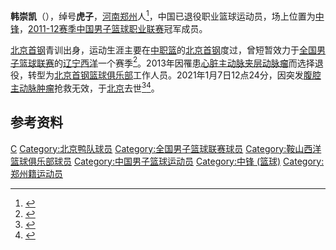 {{Infobox basketball biography
| embed           = 
| name            = 韩崇凯
| image           = 
| image_size      = 
| caption         = 
| number          = 
| position        = 
| height_ft       = 6
| height_in       = 9
| height_footnote = 
| weight_lb       = 211
| weight_footnote = 
| league          = 
| team            = 
| birth_date      = {{birth date|1990|8|18}}
| birth_place     = {{CHN}}[[河南省|河南省]][[郑州市|郑州市]]
| death_date      = {{death date and age|2021|1|7|1990|8|18}}
| death_place     = {{CHN}}[[北京市|北京市]][[安贞医院|安贞医院]]
| nationality     = {{PRC}}
| high_school     = 
| college         = 
| draft_year      = 
| draft_round     = 
| draft_pick      = 
| draft_team      = 
| draft_league    = 
| career_start    = 2009
| career_end      = 2013
| career_position = [[中锋_(篮球)|中锋]]
| career_number   = 15
| coach_start     = 
| coach_end       = 
| referee_start   =
| referee_end     = 
| years1          = 2010
| team1           = [[鞍山西洋篮球俱乐部|辽宁西洋]]
| years2          = 2011 - 2013
| team2           = [[北京鸭首钢篮球俱乐部|北京金隅]]
| highlights      = 
*[[中国男子篮球职业联赛|中国男子篮球职业联赛]]冠军：[[2011-12年中国男子篮球职业联赛|2011-12]]
*[[中国男子篮球职业联赛星锐赛|中国男子篮球职业联赛星锐赛]]：[[2011年中国男子篮球职业联赛星锐赛|2011]]<ref>{{cite web |author1=《北京晚报》 |author2=陈嘉堃 |title=北京六精英出战全明星 老马：让年轻人去表演 |url=https://sports.qq.com/a/20120217/000662.htm |website=腾讯网 |accessdate=2012-02-17 |archive-date=2021-03-05 |archive-url=https://web.archive.org/web/20210305133410/https://sports.qq.com/a/20120217/000662.htm |dead-url=no }}</ref>
| stat1label      = 
| stat1value      = 
| stat2label      = 
| stat2value      = 
| stat3label      = 
| stat3value      = 
| stats_league    = 
| bbr             = 
| bbr_wnba        = 
| nba_profile     = 
| wnba_profile    = 
| HOF             = 
| HOF_player      = 
| HOF_coach       = 
| womensHOF       = 
| FIBA_HOF_player = 
| CBBASKHOF_year  = 
| medal_templates = 
}}
'''韩崇凯'''（{{bd|1990年|8月18日|2021年|1月7日|catIdx=Han}}），绰号'''虎子'''，[[河南|河南]][[郑州|郑州]]人<ref>{{cite web |author1=《新闻晨报》 |author2=朱俊 |title=新闻晨报：篮球选材 莫把病态当天赋 |url=https://sports.qq.com/a/20131102/002807.htm |website=腾讯网 |accessdate=2013-11-02 |archive-date=2017-10-01 |archive-url=https://web.archive.org/web/20171001171011/http://sports.qq.com/a/20131102/002807.htm |dead-url=no }}</ref>，中国已退役职业篮球运动员，场上位置为[[中锋_(篮球)|中锋]]，[[2011-12年中国男子篮球职业联赛|2011-12赛季中国男子篮球职业联赛]]冠军成员。

[[北京鸭首钢篮球俱乐部|北京首钢]]青训出身，运动生涯主要在[[中职篮|中职篮]]的[[北京鸭首钢篮球俱乐部|北京首钢]]度过，曾短暂效力于[[全国男子篮球联赛|全国男子篮球联赛]]的[[鞍山西洋篮球俱乐部|辽宁西洋]]一个赛季<ref>{{cite web |author1=王晓易 |title=专访韩崇凯:打星锐赛是享受 李学林将获正赛MVP |url=https://sports.163.com/11/0320/17/6VJTKTUP00052UUC.html |website=网易网 |accessdate=2011-03-20 |archive-date=2021-03-04 |archive-url=https://web.archive.org/web/20210304102003/https://sports.163.com/11/0320/17/6VJTKTUP00052UUC.html |dead-url=no }}</ref>。2013年因罹患[[心脏主动脉夹层动脉瘤|心脏主动脉夹层动脉瘤]]而选择退役，转型为[[北京鸭首钢篮球俱乐部|北京首钢篮球俱乐部]]工作人员。2021年1月7日12点24分，因突发[[腹腔主动脉肿瘤|腹腔主动脉肿瘤]]抢救无效，于[[北京|北京]]去世<ref>{{cite web |title=前北京首钢男篮队员韩崇凯因病去世，年仅30岁 |url=https://www.takefoto.cn/viewnews-2377761.html |website=北晚新视觉 |accessdate=2021-01-08 |archive-date=2021-03-03 |archive-url=https://web.archive.org/web/20210303052927/https://www.takefoto.cn/viewnews-2377761.html |dead-url=no }}</ref><ref>{{cite web |author1=北京首钢篮球俱乐部 |title=在北京数十年未曾有过的凛冽寒风里，我们的心情无比沉重——首钢大家庭失去了一位亲爱的成员。 |url=https://m.weibo.cn/status/4591088075287195? |website=微博 |accessdate=2021-01-08}}</ref>。

== 参考资料 ==
{{Reflist}}
{{2011-12赛季CBA总冠军|1}}
{{DEFAULTSORT:Han韩}}
[[Category:韩姓|C]]
[[Category:北京鸭队球员|Category:北京鸭队球员]]
[[Category:全国男子篮球联赛球员|Category:全国男子篮球联赛球员]]
[[Category:鞍山西洋篮球俱乐部球员|Category:鞍山西洋篮球俱乐部球员]]
[[Category:中国男子篮球运动员|Category:中国男子篮球运动员]]
[[Category:中锋_(篮球)|Category:中锋 (篮球)]]
[[Category:郑州籍运动员|Category:郑州籍运动员]]